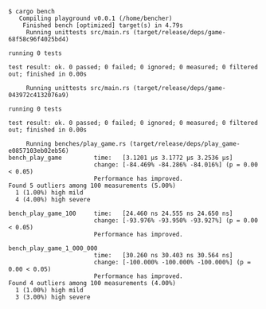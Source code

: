 ```
$ cargo bench
   Compiling playground v0.0.1 (/home/bencher)
    Finished bench [optimized] target(s) in 4.79s
     Running unittests src/main.rs (target/release/deps/game-68f58c96f4025bd4)

running 0 tests

test result: ok. 0 passed; 0 failed; 0 ignored; 0 measured; 0 filtered out; finished in 0.00s

     Running unittests src/main.rs (target/release/deps/game-043972c4132076a9)

running 0 tests

test result: ok. 0 passed; 0 failed; 0 ignored; 0 measured; 0 filtered out; finished in 0.00s

     Running benches/play_game.rs (target/release/deps/play_game-e0857103eb02eb56)
bench_play_game         time:   [3.1201 µs 3.1772 µs 3.2536 µs]
                        change: [-84.469% -84.286% -84.016%] (p = 0.00 < 0.05)
                        Performance has improved.
Found 5 outliers among 100 measurements (5.00%)
  1 (1.00%) high mild
  4 (4.00%) high severe

bench_play_game_100     time:   [24.460 ns 24.555 ns 24.650 ns]
                        change: [-93.976% -93.950% -93.927%] (p = 0.00 < 0.05)
                        Performance has improved.

bench_play_game_1_000_000
                        time:   [30.260 ns 30.403 ns 30.564 ns]
                        change: [-100.000% -100.000% -100.000%] (p = 0.00 < 0.05)
                        Performance has improved.
Found 4 outliers among 100 measurements (4.00%)
  1 (1.00%) high mild
  3 (3.00%) high severe
```
